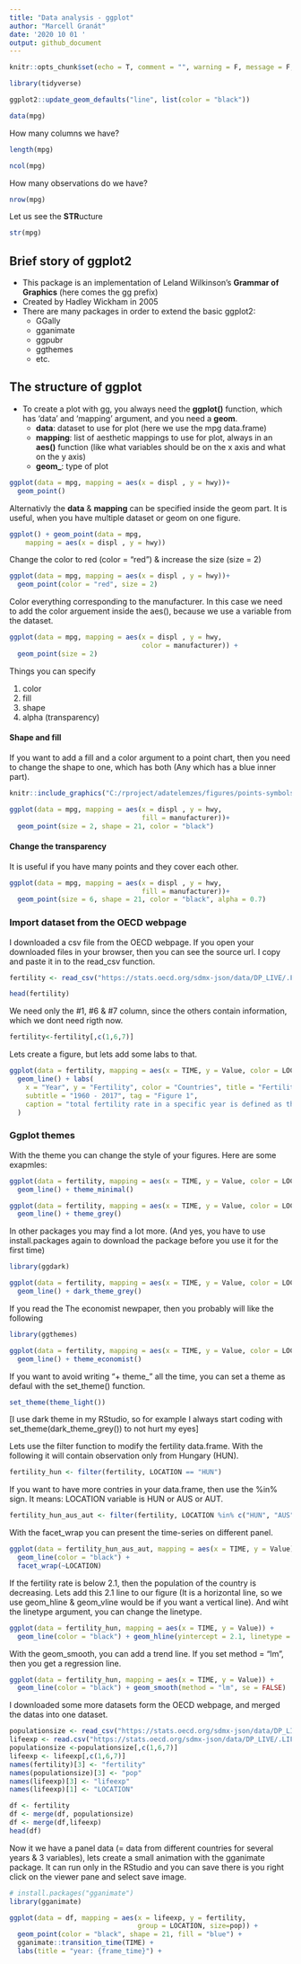 ```yaml
---
title: "Data analysis - ggplot"
author: "Marcell Granát"
date: '2020 10 01 '
output: github_document
---
```


```r
knitr::opts_chunk$set(echo = T, comment = "", warning = F, message = F, tidy = T, cache = T)
```

```r
library(tidyverse)
```

```r
ggplot2::update_geom_defaults("line", list(color = "black"))
```


```r
data(mpg)
```


How many columns we have?

```r
length(mpg)
```

```r
ncol(mpg)
```

How many observations do we have?

```r
nrow(mpg)
```

Let us see the **STR**ucture
```r
str(mpg)
```

## Brief story of ggplot2

- This package is an implementation of Leland Wilkinson's **Grammar of Graphics** (here comes the gg prefix)
- Created by Hadley Wickham in 2005
- There are many packages in order to extend the basic ggplot2:
  - GGally
  - gganimate
  - ggpubr
  - ggthemes
  - etc.
  
## The structure of ggplot

- To create a plot with gg, you always need the **ggplot()** function, which has 'data' and 'mapping' argument, and you need a **geom**.
  - **data**: dataset to use for plot (here we use the mpg data.frame)
  - **mapping**: list of aesthetic mappings to use for plot, always in an **aes()** function (like what variables should be on the x axis and what on the y axis)
  - **geom_**: type of plot

```r
ggplot(data = mpg, mapping = aes(x = displ , y = hwy))+
  geom_point()
```

Alternativly the **data** & **mapping** can be specified inside the geom part. It is useful, when you have multiple dataset or geom on one figure.

```r
ggplot() + geom_point(data = mpg, 
    mapping = aes(x = displ , y = hwy))
```

Change the color to red (color = "red") & increase the size (size = 2)

```r
ggplot(data = mpg, mapping = aes(x = displ , y = hwy))+
  geom_point(color = "red", size = 2)
```


Color everything corresponding to the manufacturer. In this case we need to add the color arguement inside the aes(), because we use a variable from the dataset.
```r
ggplot(data = mpg, mapping = aes(x = displ , y = hwy,
                                 color = manufacturer)) +
  geom_point(size = 2)
```

Things you can specify 

1. color
2. fill
3. shape
4. alpha (transparency)

#### Shape and fill

If you want to add a fill and a color argument to a point chart, then you need to change the shape to one, which has both (Any which has a blue inner part). 

```r
knitr::include_graphics("C:/rproject/adatelemzes/figures/points-symbols.png")
```


```r
ggplot(data = mpg, mapping = aes(x = displ , y = hwy,
                                 fill = manufacturer))+
  geom_point(size = 2, shape = 21, color = "black")
```

#### Change the transparency

It is useful if you have many points and they cover each other.

```r
ggplot(data = mpg, mapping = aes(x = displ , y = hwy,
                                 fill = manufacturer))+
  geom_point(size = 6, shape = 21, color = "black", alpha = 0.7)
```

### Import dataset from the OECD webpage

I downloaded a csv file from the OECD webpage. If you open your downloaded files in your browser, then you can see the source url. I copy and paste it in to the read_csv function.

```r
fertility <- read_csv("https://stats.oecd.org/sdmx-json/data/DP_LIVE/.FERTILITY.../OECD?contentType=csv&detail=code&separator=comma&csv-lang=en")
```

```r
head(fertility)
```

We need only the #1, #6 & #7 column, since the others contain information, which we dont need rigth now.

```r
fertility<-fertility[,c(1,6,7)]
```

Lets create a figure, but lets add some labs to that.

```r
ggplot(data = fertility, mapping = aes(x = TIME, y = Value, color = LOCATION)) +
  geom_line() + labs(
    x = "Year", y = "Fertility", color = "Countries", title = "Fertility rates",
    subtitle = "1960 - 2017", tag = "Figure 1",
    caption = "total fertility rate in a specific year is defined as the total number of children \n that would be born to each woman if she were to live to the end of her child-bearing years"
  )
```

### Ggplot themes

With the theme you can change the style of your figures. Here are some exapmles:
```r
ggplot(data = fertility, mapping = aes(x = TIME, y = Value, color = LOCATION)) +
  geom_line() + theme_minimal()
```

```r
ggplot(data = fertility, mapping = aes(x = TIME, y = Value, color = LOCATION)) +
  geom_line() + theme_grey()
```

In other packages you may find a lot more. (And yes, you have to use install.packages again to download the package before you use it for the first time)
```r
library(ggdark)

ggplot(data = fertility, mapping = aes(x = TIME, y = Value, color = LOCATION)) +
  geom_line() + dark_theme_grey()
```

If you read the  The economist newpaper, then you probably will like the following

```r
library(ggthemes)

ggplot(data = fertility, mapping = aes(x = TIME, y = Value, color = LOCATION)) +
  geom_line() + theme_economist()
```

If you want to avoid writing "+ theme_" all the time, you can set a theme as defaul with the set_theme() function.
```r
set_theme(theme_light()) 
```

[I use dark theme in my RStudio, so for example I always start coding with set_theme(dark_theme_grey()) to not hurt my eyes]

Lets use the filter function to modify the fertility data.frame. With the following it will contain observation only from Hungary (HUN).

```r
fertility_hun <- filter(fertility, LOCATION == "HUN")
```

If you want to have more contries in your data.frame, then use the %in% sign. It means: LOCATION variable is HUN or AUS or AUT.

```r
fertility_hun_aus_aut <- filter(fertility, LOCATION %in% c("HUN", "AUS", "AUT"))
```

With the facet_wrap you can present the time-series on different panel.

```r
ggplot(data = fertility_hun_aus_aut, mapping = aes(x = TIME, y = Value)) + 
  geom_line(color = "black") +
  facet_wrap(~LOCATION)
```

If the fertility rate is below 2.1, then the population of the country is decreasing. Lets add this 2.1 line to our figure (It is a horizontal line, so we use geom_hline & geom_vline would be if you want a vertical line). And wiht the linetype argument, you can change the linetype.

```r
ggplot(data = fertility_hun, mapping = aes(x = TIME, y = Value)) +
  geom_line(color = "black") + geom_hline(yintercept = 2.1, linetype = "dashed")
```

With the geom_smooth, you can add a trend line. If you set method = "lm", then you get a regression line.

```r
ggplot(data = fertility_hun, mapping = aes(x = TIME, y = Value)) +
  geom_line(color = "black") + geom_smooth(method = "lm", se = FALSE)
```

I downloaded some more datasets form the OECD webpage, and merged the datas into one dataset.
```r
populationsize <- read_csv("https://stats.oecd.org/sdmx-json/data/DP_LIVE/.POP.TOT.MLN_PER.A/OECD?contentType=csv&detail=code&separator=comma&csv-lang=en&startPeriod=1960&endPeriod=2018")
lifeexp <- read.csv("https://stats.oecd.org/sdmx-json/data/DP_LIVE/.LIFEEXP.TOT.YR.A/OECD?contentType=csv&detail=code&separator=comma&csv-lang=en&startPeriod=1960&endPeriod=2019")
populationsize <-populationsize[,c(1,6,7)]
lifeexp <- lifeexp[,c(1,6,7)]
names(fertility)[3] <- "fertility"
names(populationsize)[3] <- "pop"
names(lifeexp)[3] <- "lifeexp"
names(lifeexp)[1] <- "LOCATION"

df <- fertility
df <- merge(df, populationsize)
df <- merge(df,lifeexp)
head(df)
```

Now it we have a panel data (= data from different countries for several years  & 3 variables), lets create a small animation with the gganimate package. It can run only in the RStudio and you can save there is you right click on the viewer pane and select save image.

```r
# install.packages("gganimate")
library(gganimate)

ggplot(data = df, mapping = aes(x = lifeexp, y = fertility,
                                group = LOCATION, size=pop)) + 
  geom_point(color = "black", shape = 21, fill = "blue") + 
  gganimate::transition_time(TIME) + 
  labs(title = "year: {frame_time}") +
```